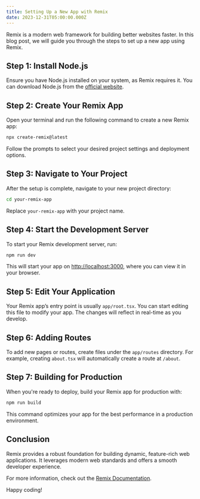 ```yaml
---
title: Setting Up a New App with Remix
date: 2023-12-31T05:00:00.000Z
---
```


Remix is a modern web framework for building better websites faster. In this blog post, we will guide you through the steps to set up a new app using Remix.

## Step 1: Install Node.js

Ensure you have Node.js installed on your system, as Remix requires it. You can download Node.js from the [official website](https://nodejs.org/).

## Step 2: Create Your Remix App

Open your terminal and run the following command to create a new Remix app:

```bash
npx create-remix@latest
```

Follow the prompts to select your desired project settings and deployment options.

## Step 3: Navigate to Your Project

After the setup is complete, navigate to your new project directory:

```bash
cd your-remix-app
```

Replace `your-remix-app` with your project name.

## Step 4: Start the Development Server

To start your Remix development server, run:

```bash
npm run dev
```

This will start your app on [http://localhost:3000](http://localhost:3000), where you can view it in your browser.

## Step 5: Edit Your Application

Your Remix app’s entry point is usually `app/root.tsx`. You can start editing this file to modify your app. The changes will reflect in real-time as you develop.

## Step 6: Adding Routes

To add new pages or routes, create files under the `app/routes` directory. For example, creating `about.tsx` will automatically create a route at `/about`.

## Step 7: Building for Production

When you're ready to deploy, build your Remix app for production with:

```bash
npm run build
```

This command optimizes your app for the best performance in a production environment.

## Conclusion

Remix provides a robust foundation for building dynamic, feature-rich web applications. It leverages modern web standards and offers a smooth developer experience.

For more information, check out the [Remix Documentation](https://remix.run/docs).

Happy coding!
